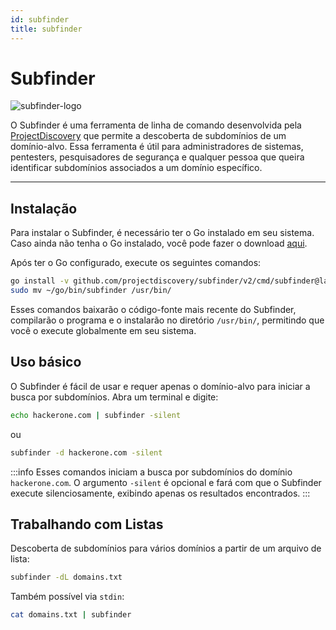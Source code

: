 ```yaml
---
id: subfinder
title: subfinder
---
```


# Subfinder

![subfinder-logo](https://raw.githubusercontent.com/projectdiscovery/subfinder/main/static/subfinder-logo.png)

O Subfinder é uma ferramenta de linha de comando desenvolvida pela 
[ProjectDiscovery](https://github.com/projectdiscovery) que permite a descoberta
de subdomínios de um domínio-alvo. Essa ferramenta é útil para administradores
de sistemas, pentesters, pesquisadores de segurança e qualquer pessoa que queira
identificar subdomínios associados a um domínio específico.

---

## Instalação

Para instalar o Subfinder, é necessário ter o Go instalado em seu sistema. Caso
ainda não tenha o Go instalado, você pode fazer o download [aqui](https://golang.org/dl/).

Após ter o Go configurado, execute os seguintes comandos:

```bash
go install -v github.com/projectdiscovery/subfinder/v2/cmd/subfinder@latest
sudo mv ~/go/bin/subfinder /usr/bin/
```

Esses comandos baixarão o código-fonte mais recente do Subfinder, compilarão o
programa e o instalarão no diretório `/usr/bin/`, permitindo que você o execute
globalmente em seu sistema.

## Uso básico

O Subfinder é fácil de usar e requer apenas o domínio-alvo para iniciar a busca
por subdomínios. Abra um terminal e digite:

```bash
echo hackerone.com | subfinder -silent
```

ou

```bash
subfinder -d hackerone.com -silent
```

:::info
Esses comandos iniciam a busca por subdomínios do domínio `hackerone.com`. O
argumento `-silent` é opcional e fará com que o Subfinder execute
silenciosamente, exibindo apenas os resultados encontrados.
:::

## Trabalhando com Listas

Descoberta de subdomínios para vários domínios a partir de um arquivo de lista:

```bash
subfinder -dL domains.txt
```

Também possível via `stdin`:

```bash
cat domains.txt | subfinder
```
